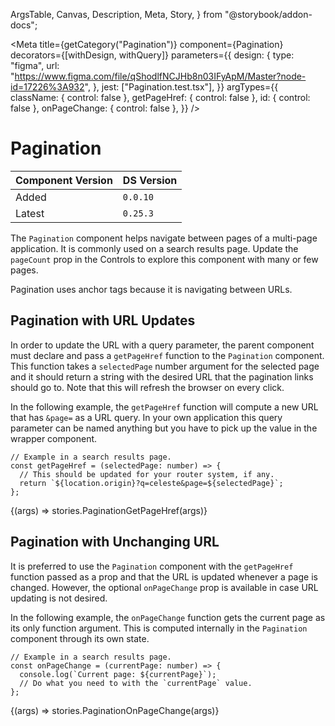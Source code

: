   ArgsTable,
  Canvas,
  Description,
  Meta,
  Story,
} from "@storybook/addon-docs";


<Meta
  title={getCategory("Pagination")}
  component={Pagination}
  decorators={[withDesign, withQuery]}
  parameters={{
    design: {
      type: "figma",
      url:
        "https://www.figma.com/file/qShodlfNCJHb8n03IFyApM/Master?node-id=17226%3A932",
    },
    jest: ["Pagination.test.tsx"],
  }}
  argTypes={{
    className: { control: false },
    getPageHref: { control: false },
    id: { control: false },
    onPageChange: { control: false },
  }}
/>

# Pagination

| Component Version | DS Version |
| ----------------- | ---------- |
| Added             | `0.0.10`   |
| Latest            | `0.25.3`   |

<Description of={Pagination} />

The `Pagination` component helps navigate between pages of a multi-page
application. It is commonly used on a search results page. Update the `pageCount`
prop in the Controls to explore this component with many or few pages.

Pagination uses anchor tags because it is navigating between URLs.

## Pagination with URL Updates

In order to update the URL with a query parameter, the parent component must
declare and pass a `getPageHref` function to the `Pagination` component. This
function takes a `selectedPage` number argument for the selected page and it
should return a string with the desired URL that the pagination links should go
to. Note that this will refresh the browser on every click.

In the following example, the `getPageHref` function will compute a new URL that
has `&page=` as a URL query. In your own application this query parameter can be
named anything but you have to pick up the value in the wrapper component.

```tsx
// Example in a search results page.
const getPageHref = (selectedPage: number) => {
  // This should be updated for your router system, if any.
  return `${location.origin}?q=celeste&page=${selectedPage}`;
};
```

<Canvas withToolbar>
  <Story
    name="Pagination with URL Updates"
    args={{
      initialPage: 1,
      pageCount: 10,
    }}
    argTypes={{
      initialPage: { table: { defaultValue: { summary: 1 } } },
    }}
  >
    {(args) => stories.PaginationGetPageHref(args)}
  </Story>
</Canvas>

<ArgsTable story="Pagination with URL Updates" />

## Pagination with Unchanging URL

It is preferred to use the `Pagination` component with the `getPageHref`
function passed as a prop and that the URL is updated whenever a page is
changed. However, the optional `onPageChange` prop is available in case URL
updating is not desired.

In the following example, the `onPageChange` function gets the current page as
its only function argument. This is computed internally in the `Pagination`
component through its own state.

```tsx
// Example in a search results page.
const onPageChange = (currentPage: number) => {
  console.log(`Current page: ${currentPage}`);
  // Do what you need to with the `currentPage` value.
};
```

<Canvas withToolbar>
  <Story
    name="Pagination with Unchanging URL"
    args={{
      initialPage: 7,
      pageCount: 100,
    }}
  >
    {(args) => stories.PaginationOnPageChange(args)}
  </Story>
</Canvas>
